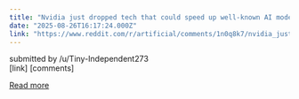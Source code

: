 ```yaml
---
title: "Nvidia just dropped tech that could speed up well-known AI models... by 53 times"
date: "2025-08-26T16:17:24.000Z"
link: "https://www.reddit.com/r/artificial/comments/1n0q8k7/nvidia_just_dropped_tech_that_could_speed_up/"
---
```


submitted by    /u/Tiny-Independent273  
 [link]   [comments]

[Read more](https://www.reddit.com/r/artificial/comments/1n0q8k7/nvidia_just_dropped_tech_that_could_speed_up/)

